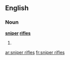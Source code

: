 ==English==

===Noun===
'''[[sniper]] [[rifles]]'''

# {{plural of|[[sniper rifle]]}}

[[ar:sniper rifles]]
[[fr:sniper rifles]]